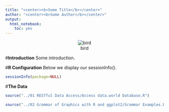 ```yaml
---
title: "<center><b>Some Title</b></center>"
author: "<center><b>Some Author</b></center>"
output:
  html_notebook:
    toc: yes
---
```

<center>![bird](bird.png)</center>

#**Introduction**
Some introduction.

#**R Configuration**
Below we display our sessionInfo().

```r
sessionInfo(package=NULL)
```

#**The Data**

```r
source("../01 RESTful Data Access/Access data.world Database.R")
```


```r
source("../02 Grammar of Graphics with R and ggplot2/Grammar Examples.R")
```

